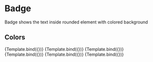 
<Meta title="Badge" component={Badge} />


# Badge

Badge shows the text inside rounded element with colored background


## Colors


<Canvas>
  <Story name="Default" args={{ color: 'primary', children: 'primary' }}>
    {Template.bind({})}
  </Story>
  <Story name="Secondary" args={{ color: 'secondary', children: 'secondary' }}>
    {Template.bind({})}
  </Story>
  <Story name="Warning" args={{ color: 'warning', children: 'warning' }}>
    {Template.bind({})}
  </Story>
  <Story name="Info" args={{ color: 'info', children: 'Info' }}>
    {Template.bind({})}
  </Story>
  <Story name="Error" args={{ color: 'error', children: 'Error' }}>
    {Template.bind({})}
  </Story>
  <Story name="Success" args={{ color: 'success', children: 'Success' }}>
    {Template.bind({})}
  </Story>
</Canvas>

